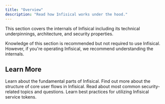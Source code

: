 ```yaml
---
title: "Overview"
description: "Read how Infisical works under the hood."
---
```


This section covers the internals of Infisical including its technical underpinnings, architecture, and security properties.

<Note>
    Knowledge of this section is recommended but not required to use Infisical. However, if you're operating Infisical, we recommend understanding the internals.
</Note>

## Learn More

<CardGroup cols={2}>
  <Card href="./components" title="Components" icon="boxes-stacked" color="#000000">
    Learn about the fundamental parts of Infisical.
  </Card>
  <Card href="./flows" title="Flows" icon="bars-staggered" color="#000000">
    Find out more about the structure of core user flows in Infisical.
  </Card>
  <Card
    href="./security"
    title="Security"
    icon="shield"
    color="#000000"
  >
    Read about most common security-related topics and questions.
  </Card>
  <Card
    href="./service-tokens"
    title="Service tokens"
    icon="ticket"
    color="#000000"
  >
    Learn best practices for utilizing Infisical service tokens.
  </Card>
</CardGroup>
